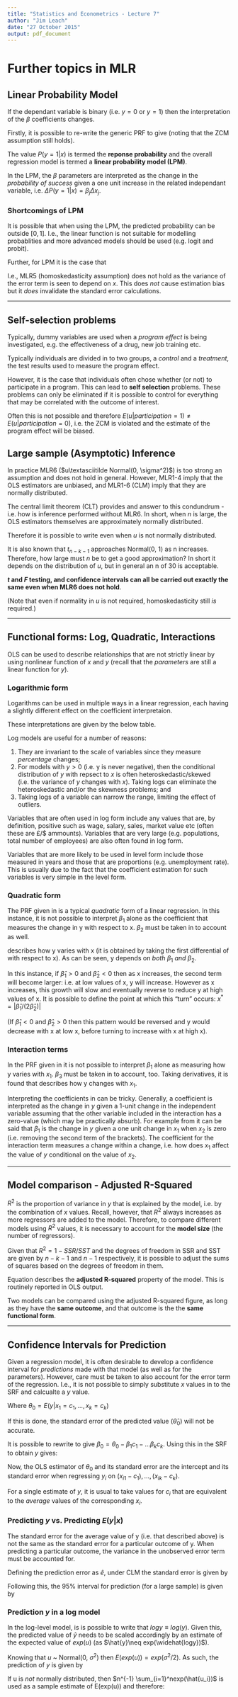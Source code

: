 ```yaml
---
title: "Statistics and Econometrics - Lecture 7"
author: "Jim Leach"
date: "27 October 2015"
output: pdf_document
---
```


# Further topics in MLR

## Linear Probability Model

If the dependant variable is binary (i.e. $y = 0$ or $y=1$) then the interpretation of the $\beta$ coefficients changes.

Firstly, it is possible to re-write the generic PRF to give \eqref{eq:lpm} (noting that the ZCM assumption still holds).

\begin{equation} \label{eq:lpm}
P(y=1|x) = E(y|x) = \beta_0 + \beta_1 x_1 + ... + \beta_kx_k
\end{equation}

The value $P(y=1|x)$ is termed the __reponse probability__ and the overall regression model is termed a __linear probability model (LPM)__.

In the LPM, the $\beta$ parameters are interpreted as the change in the _probability of success_ given a one unit increase in the related independant variable, i.e. $\Delta P(y=1|x) = \beta_j\Delta x_j$. 

### Shortcomings of LPM

It is possible that when using the LPM, the predicted probability can be outside $[0, 1]$. I.e., the linear function is not suitable for modelling probablities and more advanced models should be used (e.g. logit and probit). 

Further, for LPM it is the case that

\begin{equation}
Var(u|x) = Var(y|x) = P(y=1|x)[1-P(y=1|x)]
\end{equation}

I.e., MLR5 (homoskedasticity assumption) does not hold as the variance of the error term is seen to depend on $x$. This does _not_ cause estimation bias but it _does_ invalidate the standard error calculations.

***

## Self-selection problems

Typically, dummy variables are used when a _program effect_ is being investigated, e.g. the effectiveness of a drug, new job training etc. 

Typically individuals are divided in to two groups, a _control_ and a _treatment_, the test results used to measure the program effect.

However, it is the case that individuals often chose whether (or not) to participate in a program. This can lead to __self selection__ problems. These problems can only be eliminated if it is possible to control for everything that may be correlated with the outcome of interest.

Often this is not possible and therefore $E(u|participation = 1) \neq E(u|participation = 0)$, i.e. the ZCM is violated and the estimate of the program effect will be biased.

## Large sample (Asymptotic) Inference

In practice MLR6 ($u\textasciitilde Normal(0, \sigma^2)$) is too strong an assumption and does not hold in general. However, MLR1-4 imply that the OLS estimators are unbiased, and MLR1-6 (CLM) imply that they are normally distributed.

The central limit theorem (CLT) provides and answer to this condundrum - i.e. how is inference performed without MLR6. In short, when $n$ is large, the OLS estimators themselves are approximately normally distributed.

Therefore it is possible to write \eqref{eq:t} even when $u$ is not normally distributed.

\begin{equation} \label{eq:t}
\dfrac{\hat\beta_j - \beta_j}{se(\hat\beta_j)} \textasciitilde t_{n-k-1}
\end{equation}

It is also known that $t_{n-k-1}$ approaches Normal(0, 1) as n increases. Therefore, how large must $n$ be to get a good approximation? In short it depends on the distribution of $u$, but in general an n of 30 is acceptable.

__$t$ and $F$ testing, and confidence intervals can all be carried out exactly the same even when MLR6 does not hold__.

(Note that even if normality in $u$ is not required, homoskedasticity still _is_ required.)

***

## Functional forms: Log, Quadratic, Interactions

OLS can be used to describe relationships that are not strictly linear by using nonlinear function of $x$ and $y$ (recall that the _parameters_ are still a linear function for $y$).

### Logarithmic form

Logarithms can be used in multiple ways in a linear regression, each having a slightly different effect on the coefficient interpretaion. 

These interpretations are given by the below table.

\begin{center}
\begin{tabular}{ c c c  c}
 Model & Dependant Variable & Independant Variable & Interpretation of $\beta_1$ \\ \hline
 Level - level & y & x & $\Delta y = \beta_1 \Delta x$ \\
 Level - log & y & $log (x)$ & $\Delta y = ( \beta_1 / 100 ) \% \Delta x$ \\
 Log - level & $log (y)$ & x & $\% \Delta y = ( 100 \beta_1 ) \Delta x$ \\
 Log - log & $log(y)$ & $log(x)$ & $\% \Delta y = \beta_1 \% \Delta x$
\end{tabular}
\end{center}

Log models are useful for a number of reasons:

1. They are invariant to the scale of variables since they measure _percentage_ changes;
2. For models with $y>0$ (i.e. y is never negative), then the conditional distribution of $y$ with repsect to $x$ is often heteroskedastic/skewed (i.e. the variance of $y$ changes with $x$). Taking logs can eliminate the heteroskedastic and/or the skewness problems; and
3. Taking logs of a variable can narrow the range, limiting the effect of outliers.

Variables that are often used in log form include any values that are, by definition, positive such as wage, salary, sales, market value etc (often these are £/$ ammounts). Variables that are very large (e.g. populations, total number of employees) are also often found in log form.

Variables that are more likely to be used in level form include those measured in years and those that are proportions (e.g. unemployment rate). This is usually due to the fact that the coefficient estimation for such variables is very simple in the level form.

### Quadratic form

\begin{equation} \label{eq:quad}
y = \beta_0 + \beta_1 x + \beta_2 x^2 +u
\end{equation}

The PRF given in \eqref{eq:quad} is a typical _quadratic_ form of a linear regression. In this instance, it is not possible to interpret $\beta_1$ alone as the coefficient that measures the change in y with respect to x. $\beta_2$ must be taken in to account as well.

\begin{equation} \label{eq:quad_diff}
\Delta \hat{y} \approx (\hat\beta_1 + 2 \hat\beta_2 x)\Delta x
\end{equation}

\eqref{eq:quad_diff} describes how y varies with x (it is obtained by taking the first differential of \eqref{eq:quad} with respect to x). As can be seen, y depends on _both_ $\beta_1$ _and_ $\beta_2$. 

In this instance, if $\hat\beta_1 >0$ and $\hat\beta_2 <0$ then as x increases, the second term will become larger: i.e. at low values of x, y will increase. However as x increases, this growth will slow and eventually reverse to reduce y at high values of x. It is possible to define the point at which this "turn" occurs: $x^{*} = |\hat\beta_1 / (2\hat\beta_2)|$

(If $\hat\beta_1 <0$ and $\hat\beta_2 >0$ then this pattern would be reversed and y would decrease with x at low x, before turning to increase with x at high x).

### Interaction terms

\begin{equation} \label{eq:interact}
y = \beta_0 + \beta_1 x_1 + \beta_2 x_2 + \beta_3 x_1 x_2 + u
\end{equation}

In the PRF given in \eqref{eq:interact} it is not possible to interpret $\beta_1$ alone as measuring how y varies with $x_1$. $\beta_3$ must be taken in to account, too. Taking derivatives, it is found that \eqref{eq:interact_deriv} describes how y changes with $x_1$.

\begin{equation} \label{eq:interact_deriv}
\Delta y = (\beta_1 + \beta_3 x_2)\Delta x_1
\end{equation}

Interpreting the coefficients in \eqref{eq:interact} can be tricky. Generally, a coefficient is interpreted as the change in $y$ given a 1-unit change in the independent variable assuming that the other variable included in the interaction has a zero-value (which may be practically absurb). For example from \eqref{eq:interact_deriv} it can be said that $\beta_1$ is the change in $y$ given a one unit change in $x_1$ when $x_2$ is zero (i.e. removing the second term of the brackets). The coefficient for the interaction term measures a change within a change, i.e. how does $x_1$ affect the value of $y$ conditional on the value of $x_2$.

***

## Model comparison - Adjusted R-Squared

$R^2$ is the proportion of variance in $y$ that is explained by the model, i.e. by the combination of $x$ values. Recall, however, that $R^2$ always increases as more regressors are added to the model. Therefore, to compare different models using $R^2$ values, it is necessary to account for the __model size__ (the number of regressors).

Given that $R^2 = 1 - SSR/SST$ and the degrees of freedom in SSR and SST are given by $n-k-1$ and $n-1$ respectively, it is possible to adjust the sums of squares based on the degrees of freedom in them.

\begin{equation} \label{eq:r2_adjust}
\bar{R}^2 = 1 - \dfrac{SSR/(n-k-1)}{SST/(n-1)}
\end{equation}

Equation \eqref{eq:r2_adjust} describes the __adjusted R-squared__ property of the model. This is routinely reported in OLS output. 

Two models can be compared using the adjusted R-squared figure, as long as they have the __same outcome__, and that outcome is the the __same functional form__.

***

## Confidence Intervals for Prediction

Given a regression model, it is often desirable to develop a confidence interval for _predictions_ made with that model (as well as for the parameters). However, care must be taken to also account for the error term of the regression. I.e., it is not possible to simply substitute $x$ values in to the SRF and calcualte a $y$ value. 

\begin{equation} \label{eq:theta}
\hat\theta_0 = \hat\beta_0 + \hat\beta_1 c_1 + ... + \hat\beta_k c_k
\end{equation}

Where $\theta_0 = E(y|x_1 = c_1, ..., x_k = c_k)$

If this is done, the standard error of the predicted value ($\hat\theta_0$) will not be accurate.

It is possible to rewrite \eqref{eq:theta} to give $\beta_0 = \theta_0 - \beta_1 c_1 - ... \beta_k c_k$. Using this in the SRF to obtain $y$ gives:

\begin{equation}
y = \theta_0 + \beta_1(x_1 - c_1) + ... + \beta_k(x_k - c_k) + u
\end{equation}

Now, the OLS estimator of $\theta_0$ and its standard error are the intercept and its standard error when regressing $y_i$ on $(x_{i1} - c_1), ..., (x_{ik} - c_k)$.

For a single estimate of $y$, it is usual to take values for $c_i$ that are equivalent to the _average_ values of the corresponding $x_i$.

### Predicting $y$ vs. Predicting $E(y|x)$

The standard error for the average value of y (i.e. that described above) is not the same as the standard error for a particular outcome of y. When predicting a particular outcome, the variance in the unobserved error term must be accounted for. 

Defining the prediction error as $\hat{e}$, under CLM the standard error is given by \eqref{eq:se_e}

\begin{equation} \label{eq:se_e}
se(\hat{e}) = [se(\hat\theta_0)^2 + \hat\sigma^2]^{1/2}
\end{equation}

Following this, the 95% interval for prediction (for a large sample) is given by \eqref{eq:se_pred}

\begin{equation} \label{eq:se_pred}
\hat\theta_0 \pm 1.96 . [se(\hat\theta_0)^2 + \hat\sigma^2]^{1/2}
\end{equation}


### Prediction $y$ in a log model

In the log-level model, is is possible to write that $logy\equiv log(y)$. Given this, the predicted value of $\hat{y}$ needs to be scaled accordingly by an estimate of the expected value of $exp(u)$ (as $\hat{y}\neq exp(\widehat{logy})$).

Knowing that $u$ ~ Normal(0, $\sigma^2$) then $E(exp(u)) = exp(\sigma^2 / 2)$. As such, the prediction of $y$ is given by \eqref{eq:y_log_p}

\begin{equation} \label{eq:y_log_p}
\hat{y} = exp(\hat\sigma^2 / 2)exp(\widehat{logy})
\end{equation}

If u is _not_ normally distributed, then $n^{-1} \sum_{i=1}^nexp(\hat{u_i})$ is used as a sample estimate of E(exp(u)) and therefore:

\begin{equation}
\hat{y} = n^{-1} \sum_{i=1}^nexp(\hat{u_i})exp(\widehat{logy})
\end{equation}



